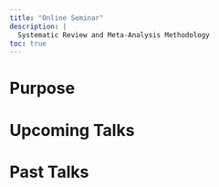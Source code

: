 ```yaml
---
title: "Online Seminar"
description: |
  Systematic Review and Meta-Analysis Methodology
toc: true
---
```


# Purpose

# Upcoming Talks

# Past Talks